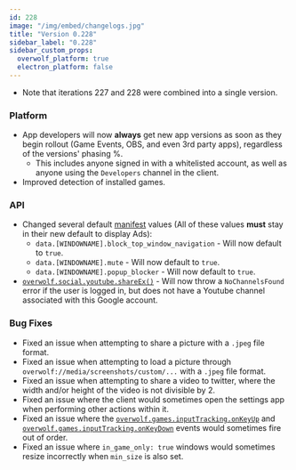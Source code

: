```yaml
---
id: 228
image: "/img/embed/changelogs.jpg"
title: "Version 0.228"
sidebar_label: "0.228"
sidebar_custom_props:
  overwolf_platform: true
  electron_platform: false
---
```


* Note that iterations 227 and 228 were combined into a single version.

### Platform
- App developers will now **always** get new app versions as soon as they begin rollout (Game Events, OBS, and even 3rd party apps), regardless of the versions' phasing %.
	- This includes anyone signed in with a whitelisted account, as well as anyone using the `Developers` channel in the client.
- Improved detection of installed games.

### API
- Changed several default [manifest](/api/manifest) values (All of these values **must** stay in their new default to display Ads):
	- `data.[WINDOWNAME].block_top_window_navigation` - Will now default to `true`.
	- `data.[WINDOWNAME].mute` - Will now default to `true`.
	- `data.[WINDOWNAME].popup_blocker` - Will now default to `true`.
- [`overwolf.social.youtube.shareEx()`](/api/social/youtube#shareexyoutubeshareparameters-callback-callback) - Will now throw a `NoChannelsFound` error if the user is logged in, but does not have a Youtube channel associated with this Google account.


### Bug Fixes
- Fixed an issue when attempting to share a picture with a `.jpeg` file format.
- Fixed an issue when attempting to load a picture through `overwolf://media/screenshots/custom/...` with a `.jpeg` file format.
- Fixed an issue when attempting to share a video to twitter, where the width and/or height of the video is not divisible by 2.
- Fixed an issue where the client would sometimes open the settings app when performing other actions within it.
- Fixed an issue where the [`overwolf.games.inputTracking.onKeyUp`](/api/games/input-tracking#onkeyup) and [`overwolf.games.inputTracking.onKeyDown`](/api/games/input-tracking#onkeydown) events would sometimes fire out of order.
- Fixed an issue where `in_game_only: true` windows would sometimes resize incorrectly when `min_size` is also set.
